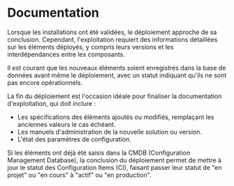 # Documentation

Lorsque les installations ont été validées, le déploiement approche de sa conclusion. Cependant, l'exploitation requiert des informations détaillées sur les éléments déployés, y compris leurs versions et les interdépendances entre les composants.

Il est courant que les nouveaux éléments soient enregistrés dans la base de données avant même le déploiement, avec un statut indiquant qu'ils ne sont pas encore opérationnels.

La fin du déploiement est l'occasion idéale pour finaliser la documentation d'exploitation, qui doit inclure :

- Les spécifications des éléments ajoutés ou modifiés, remplaçant les anciennes valeurs le cas échéant.
- Les manuels d'administration de la nouvelle solution ou version.
- L'état des paramètres de configuration.

Si les éléments ont déjà été saisis dans la CMDB (Configuration Management Database), la conclusion du déploiement permet de mettre à jour le statut des Configuration Items (CI), faisant passer leur statut de "en projet" ou "en cours" à "actif" ou "en production".
